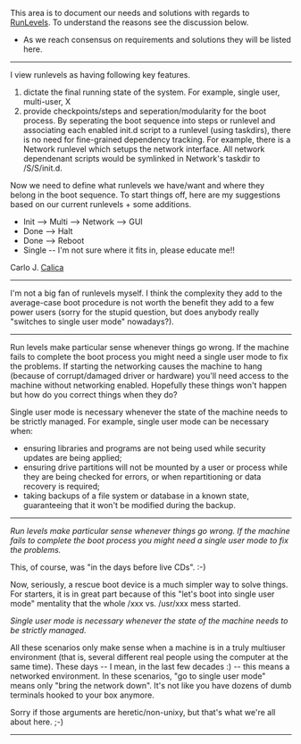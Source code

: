 This area is to document our needs and solutions with regards to [[RunLevels]].  To understand the reasons see the discussion below.

* As we reach consensus on requirements and solutions they will be listed here.

----
I view runlevels as having following key features.
# dictate the final running state of the system.  For example, single user, multi-user, X
# provide checkpoints/steps and seperation/modularity for the boot process.  By seperating the boot sequence into steps or runlevel and associating each enabled init.d script to a runlevel (using taskdirs), there is no need for fine-grained dependency tracking.  For example, there is a Network runlevel which setups the network interface.  All network dependenant scripts would be symlinked in Network's taskdir to /S/S/init.d.

Now we need to define what runlevels we have/want and where they belong in the boot sequence.  To start things off, here are my suggestions based on our current runlevels + some additions.

* Init --> Multi --> Network --> GUI
* Done --> Halt
* Done --> Reboot
* Single -- I'm not sure where it fits in, please educate me!!

Carlo J. [[Calica]]
----
I'm not a big fan of runlevels myself. I think the complexity they add to the average-case boot procedure is
not worth the benefit they add to a few power users (sorry for the stupid question, but does anybody really "switches to single user mode"
nowadays?).
----
Run levels make particular sense whenever things go wrong.  If the machine fails to complete the boot process you might need a single user mode to fix the problems.  If starting the networking causes the machine to hang (because of corrupt/damaged driver or hardware) you'll need access to the machine without networking enabled.  Hopefully these things won't happen but how do you correct things when they do?

Single user mode is necessary whenever the state of the machine needs to be strictly managed.  For example, single user mode can be necessary when:
*ensuring libraries and programs are not being used while security updates are being applied;
* ensuring drive partitions will not be mounted by a user or process while they are being checked for errors, or when repartitioning or data recovery is required;
* taking backups of a file system or database in a known state, guaranteeing that it won't be modified during the backup.
----
''Run levels make particular sense whenever things go wrong.  If the machine fails to complete the boot process you might need a single user mode to fix the problems.''

This, of course, was "in the days before live CDs". :-)

Now, seriously, a rescue boot device is a much simpler way to solve things. For starters, it is in great part because of this "let's boot into single user mode" mentality that the whole /xxx vs. /usr/xxx mess started.

''Single user mode is necessary whenever the state of the machine needs to be strictly managed.''

All these scenarios only make sense when a machine is in a truly multiuser environment (that is, several different real people using the computer at the same time). These days -- I mean, in the last few decades :) -- this means a networked environment. In these scenarios, "go to single user mode" means only "bring the network down". It's not like you have dozens of dumb terminals hooked to your box anymore.

Sorry if those arguments are heretic/non-unixy, but that's what we're all about here. ;-)
----

{{Discussions}}
